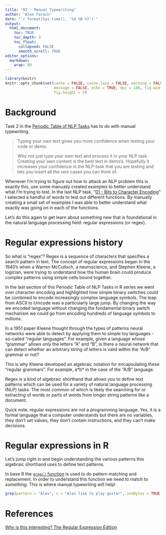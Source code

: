 ```yaml
---
title: "02 - Manual Typewriting"
author: "Alex Farach"
date: "`r format(Sys.time(), '%d %B %Y')`"
output: 
  html_document:
    toc: TRUE
    toc_depth: 3
    toc_float:
      collapsed: FALSE
      smooth_scroll: TRUE
editor_options: 
  markdown: 
    wrap: 80
---
```


```r
library(knitr)
knitr::opts_chunk$set(cache = FALSE, cache.lazy = FALSE, warning = FALSE,
                      message = FALSE, echo = TRUE, dpi = 180, fig.width = 8,
                      fig.height = 5)
```

# Background

Task 2 in the [Periodic Table of NLP
Tasks](https://www.innerdoc.com/periodic-table-of-nlp-tasks/) has to do with
manual typewriting.

> Typing your own text gives you more confidence when testing your code or demo.
>
> Why not just type your own text and process it in your NLP task. Creating your
> own content is the best test in demo's. Hopefully it increases your confidence
> in the NLP-task that you are testing and lets you insert all the rare cases
> you can think of.

Whenever I'm trying to figure out how to attack an NLP problem this is exactly
this, use some manually created examples to better understand what I'm trying to
test. In the last NLP task, "[01 - Bits to Character
Encoding](https://github.com/farach/periodic_table_nlp/blob/main/01---Bits-to-Character-Encoding.md)"
I selected a handful of words to test out different functions. By manually
creating a small set of examples I was able to better understand what exactly
was going on in each of the functions.

Let's do this again to get learn about something new that is foundational in the
natural language processing field: regular expressions (or regex).

# Regular expressions history

So what is "regex"? Regex is a sequence of characters that specifies a search
pattern in text. The concept of regular expressions began in the 1940's when a
Warren McCulloch, a neuroscience, and Stephen Kleene, a logician, were trying to
understand how the human brain could produce complex patterns using simple cells
bound together.

In the last section of this Periodic Table of NLP Tasks in R series we went over
character encoding and highlighted how simple binary switches could be combined
to encode increasingly complex language symbols. The leap from ASCII to Unicode
was a particularly large jump. By changing the way we encoded language without
changing the fundamental binary switch mechanism we could go from encoding
hundreds of language symbols to millions.

In a 1951 paper Kleene thought through the types of patterns neural networks
were able to detect by applying them to simple toy languages - so-called
"regular languages". For example, given a language whose "grammar" allows only
the letters "A" and "B", is there a neural network that can detect whether an
arbitrary string of letters is valid within the "A/B" grammar or not?

This is why Kleene developed an algebraic notation for encapsulating these
"regular grammars". For example, a\*b\* in the case of the "A/B" language.

Regex is a kind of algebraic shorthand that allows you to define text patterns
which can be used for a variety of natural language processing (NLP) tasks. The
most common of which is likely the searching for or extracting of words or parts
of words from longer string patterns like a document.

Quick note, regular expressions are not a programming language. Yes, it is a
formal language that a computer understands but there are no variables, they
don't set values, they don't contain instructions, and they can't make
decisions.

# Regular expressions in R

Let's jump right in and begin understanding the various patterns this algebraic
shorthand uses to define text patterns.

In base R the [`grep()`
function](https://stat.ethz.ch/R-manual/R-devel/library/base/html/grep.html) is
used to do pattern matching and replacement. In order to understand this
function we need to match to *something*. This is where manual typewriting will
help!

```r
grep(pattern = "Alex", x = "Alex like to play guitar", useBytes = TRUE)
```

# References

[Why is this interesting? The Regular Expression
Edition](whyisthisinteresting.substack.com/p/the-regular-expression-edition)

